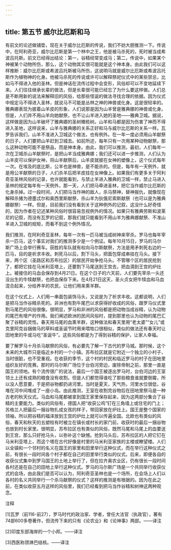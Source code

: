 ```yaml
---
---
---
```

title: 第五节 威尔比厄斯和马
---




有前文的论述做铺垫，现在关于威尔比厄斯的传说，我们不妨大胆推测一下。传说中，在阿利奇亚，威尔比厄斯是第一个林中之王，他是被马杀死的，死时被当成希波吕托斯。前文已经得出结论：第一，谷精经常变成马；第二，传说中，如果某个神被某个动物所伤，那么，这个动物其实很可能就是这个神本身。由此我们可以这样推断：威尔比厄斯或希波吕托斯被马所伤，这说明马就是威尔比厄斯或希波吕托斯作为植物神的化身。他被马杀死的传说或许可以解释祭祀仪式中的某些禁忌，比如马不得进入他的圣林。但是神话在流传过程中会变形，风俗却可以不变地延续下来。人们往往继承长辈的做法，但是长辈很可能已经忘了为什么要这样做。人们总是不断用新的说法来解释旧的风俗，给那些怪诞的做法寻找合理的依据。因为仪式中规定马不得进入圣林，就说马不可能是丛林之神的神兽或化身。这是很轻率的。雅典娜表现为披着山羊皮的形象，人们说那是因为山羊曾是雅典娜的神兽或化身。但是，人们并不用山羊向她献祭，也不让山羊进入她的圣地——雅典卫城。据说，这样做是因为山羊破坏了雅典娜的圣树橄榄树。山羊和马都是因为伤害了神而不得进入圣地，这样说来，山羊与雅典娜的关系正好和马与威尔比厄斯的关系一样。瓦罗告诉我们，山羊不准进入卫城这个做法，也有例外。在一年一度必须用山羊献祭的日子，人们要把山羊赶到卫城去。如前所述，每年只有一次用某种动物献祭，那么这种动物可能不是祭品，而是神本身。由此，我们可以推测，最初，人们每年一次在卫城杀山羊献祭时，是把山羊当成雅典娜；我们还可以进一步推测，人们认为山羊皮可以保护女神，将山羊献祭后，山羊皮就披在女神的塑像上，这个仪式每年一次。在埃及的底比斯，公羊也是神兽，是不能杀的。但是，每年有一天例外，就是用公羊献祭的日子，人们杀羊后把羊皮挂在女神像上。如果我们有更多关于阿利奇亚圣林风俗的记录，也许就能看到，与禁止羊进入雅典的卫城一样，禁止马进入圣林的规定每年有一天例外，那一天，人们把马牵进圣林，把它当作威尔比厄斯的化身杀掉。过一段时间，人们把马当作神的敌人，杀马祭神，替神报仇，就像现在解释杀猪为德墨忒尔和奥西里斯献祭，杀山羊为狄俄尼索斯献祭（也可以是为雅典娜献祭）一样。但是，目前我们没有看到关于这种例外的记叙，这没什么好奇怪的，因为作者在记述某种风俗时很容易忽视例外的情况。如果只有雅典劳斯和波莱尼的记叙，而没有瓦罗的记叙，那我们就只能看到不用山羊为雅典娜献祭、不准山羊进入卫城的规矩，而看不到这个例外情况。

我们推测，在阿利奇亚圣林，每年一次有一匹马被当成树神来宰杀。罗马也每年宰杀一匹马，这个事实对我们的推测多少是一个例证。每年10月15日，罗马的马尔斯广场上会举行赛车。获胜的车队就有权向马尔斯献祭，方法是用矛刺死右边的一匹马，目的是祈求丰收。刺死马以后，割下马头，把面包穿成串挂在马头。接下来，两个区（圣路区和苏布拉区）的居民开始争抢马头。不管哪个区的居民抢到了，都把它挂在马米利亚塔上，还要割下马尾送到王宫去，把血滴到王宫的炉灶上。被接住的马血会保存到4月21日。在这个日子的六天前，人们要先宰杀一头还没出生的牛犊献祭，也把血保存下来。在4月21日这天，圣火贞女把牛犊血和马血混合起来，分给养羊的农民，让他们用来熏羊群。

在这个仪式上，人们用一串面包装饰马头，又说是为了祈求丰收。这都说明，人们是把马当作谷精杀死的。非洲也有割牛尾巴以求获得好收成的风俗，跟罗马仪式里割马尾巴的风俗很像。很明显，罗马和非洲的风俗都是把动物当成谷精，认为动物的尾巴有增产的作用。我们阐述欧洲的民间风俗时，提到那里也认为动物的尾巴汇聚了谷精的灵性。春天用马尾的血熏羊群，这种做法和春天里用“老太婆”“女儿”或克里阿克谷捆做马的草料或圣诞节时用来喂牲口很相似，类似的做法还有春天时让田地里的牛或马吃“圣诞牛”。这些风俗都是为了得到谷精的保护，让家人幸福。

要了解罗马十月杀马献祭的风俗，有必要先了解一下古代的罗马城。那时候，这个未来的大城市只是临近乡村的一个小镇。苏布拉区就是它附近一个独立的小村子，当时很脏，也不受重视。在收获的季节，这个村的村民和临近罗马的村子在田地里组织友好的竞赛。那时的马尔斯广场位于台伯河旁边，废除帝制之前，那里一直是国王的领地。有个流传很广的说法，最后一个国王被逐出罗马时，台伯河边的王室领土上还有成熟的粮食没有收割。但是人们都觉得谁吃了那些粮食谁就要倒霉，所以没人愿意要，于是把谷物都扔进河里。当时是夏天，天气热，河里水位很低，谷堆在河中间堆成了一座小岛。由此推测，王室在收割完谷物后在田地里祭马是一种古老的秋天仪式。马血和马尾都被拿到国王家里保存起来，因为这两部分集合了谷精的主要能力。类似的风俗有，德国人把“收获公鸡”钉在三角墙上或住宅的门上；苏格兰人把最后一捆谷物扎成女孩的样子，带回家放在炉灶上。国王是整个国家的领袖，所以把谷精的福泽放到王宫的炉灶上就可以传遍全国。北欧也有类似的风俗，春天和秋天的五塑柱有时被立在镇长或村长的家门前，收获时的最后一捆谷物也放到村长家里。很明显，苏布拉区也有类似的风俗，既然马尾和马尾上的血要送到王宫，那么只好抢马头，以弥补这个缺憾。抢到马头后，苏布拉区的人把它钉在马米利亚塔上，而这个塔在古代好像是村里的马米利亚家族的主楼或瞭望楼。人们以全镇和一个邻村的名义在国王的家里和田里举行这种仪式，而在举行这种仪式之前，有很长一段时间各个村子都在自己的田里举行类似的仪式。后来，即便各自的收获仪式集中到罗马国王的土地上举行了，但在拉齐奥农业区，仍有很长一段时间各村还是在自己的田地上举行这种仪式。罗马的马尔斯广场是一个共同举行收获仪式的会场，由此我们是否可以认为，阿利奇亚圣林也是一个场所，在会场上人们以各村的名义共同举行一个杀马献祭的仪式？这样的推测是有根据的。因为在此之前，在类似收获五月这样的风俗里，我们已经看到把马当作谷精和树神这两种观念。

注释

[1]瓦罗（前116-前27），罗马时代的政治家、学者，曾任大法官（执政官），著有74部600多卷著作，但流传下来的只有《论农业》和《论神事》两部。——译注

[2]印度东部海岸的一个小邦。——译注

[3]西医称颈淋巴结核。——译注